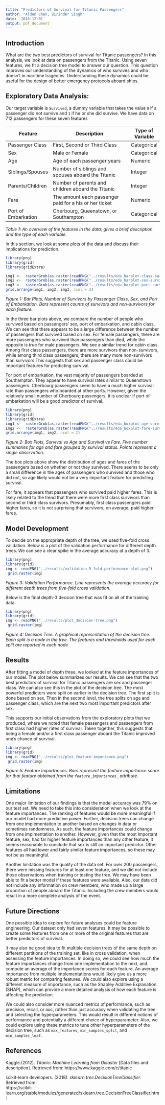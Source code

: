 ```yaml
---
title: "Predictors of Survival for Titanic Passengers"
author: "Alden Chen, Birinder Singh"
date: '2018-12-01'
output: pdf_document
---
```


## Introduction

What are the two best predictors of survival for Titanic passengers? In this analysis, we look at data on passengers from the Titanic. Using seven features, we fit a decision tree model to answer our question. This question improves our understanding of the dynamics of who survives and who doesn't in maritime tragedies. Understanding these dynamics could be useful for the design of better emergency protocols aboard ships.  

## Exploratory Data Analysis:

Our target variable is `Survived`, a dummy variable that takes the value `0` if a passenger did not survive and `1` if he or she did survive. We have data on 712 passengers for these seven features
  
|Feature	           |Description	                                    | Type of Variable |
|--------------------|-------------------------------------------------|-----------------|
|Passenger Class	   |First, Second or Third Class | Categorical |
|Sex	               |Male or Female |    Categorical |
|Age                 |Age of each passenger years	| Numeric |
|Siblings/Spouses	   |Number of siblings and spouses aboard the Titanic | Integer|
|Parents/Children	   |Number of parents and children aboard the Titanic | Integer|
|Fare	               |The amount each passenger paid for a his or her ticket | Numeric |
|Port of Embarkation |Cherbourg, Queenstown, or Southampton |  Categorical|  

*Table 1: An overview of the features in the data; gives a brief description and the type of each variable.*  



In this section, we look at some plots of the data and discuss their implications for prediction.    

```r

library(png)
library(grid)
library(gridExtra)

img1 <-  rasterGrob(as.raster(readPNG("../results/eda_barplot-class-survival.png")), interpolate = FALSE)
img2 <-  rasterGrob(as.raster(readPNG("../results/eda_barplot-sex-survival.png")), interpolate = FALSE)
img3 <-  rasterGrob(as.raster(readPNG("../results/eda_barplot-port-survival.png")), interpolate = FALSE)
grid.arrange(img1, img2, img3, ncol = 3)  
```    
*Figure 1: Bar Plots, Number of Survivors by Passenger Class, Sex, and Port of Embarkation. Bars represent counts of survivors and non-survivors for each feature.*  

In the three bar plots above, we compare the number of people who survived based on passengers' sex, port of embarkation, and cabin class. We can see that there appears to be a large difference between the number of passengers that survived based on sex. For female passengers, there are more passengers who survived than passengers than died, while the opposite is true for male passengers. We see a similar trend for cabin class. Among first class passengers, there are more survivors than non-survivors, while among third class passengers, there are many more non-survivors than survivors.This suggests that sex and passenger class could be important features for predicting survival.  

For port of embarkation, the vast majority of passengers boarded at Southampton. They appear to have survival rates similar to Queenstown passengers. Cherbourg passengers seem to have a much higher survival rate than passengers who boarded at other ports. However, given the relatively small number of Cherbourg passengers, it is unclear if port of embarkation will be a good predictor of survival.  


```r

library(png)
library(grid)
library(gridExtra)
img1 <-  rasterGrob(as.raster(readPNG("../results/eda_boxplot-age-survival.png")), interpolate = FALSE)
img2 <-  rasterGrob(as.raster(readPNG("../results/eda_boxplot-fare-survival.png")), interpolate = FALSE)
grid.arrange(img1, img2, ncol = 2)


```  

*Figure 2: Box Plots, Survival vs Age and Survival vs Fare. Five number summaries for age and fare grouped by survival status. Points represent a single observation.*  

The box plots above show the distribution of ages and fares of the passengers based on whether or not they survived. There seems to be only a small difference in the ages of passengers who survived and those who did not, so age likely would not be a very important feature for predicting survival.  

For fare, it appears that passengers who survived paid higher fares. This is likely related to the trend that there were more first class survivors than second or third class survivors. Presumably, first class passengers paid higher fares, so it is not surprising that survivors, on average, paid higher fares.  

## Model Development  

To decide on the appropriate depth of the tree, we used five-fold cross validation. Below is a plot of the validation performance for different depth trees. We can see a clear spike in the average accuracy at a depth of 3.   

 
```r
library(png)
library(grid)
img <- readPNG("../results/validation_5-fold-performance-plot.png")
 grid.raster(img)
```    

*Figure 3: Validation Performance. Line represents the average accuracy for different depth trees from five-fold cross validation.*  

Below is the final depth-3 decsion tree that was fit on all of the training data. 

```r
library(png)
library(grid)
img <- readPNG("../results/plot_decision-tree.png")
 grid.raster(img)
```  
*Figure 4: Decision Tree. A graphical representation of the decision tree. Each split is a node in the tree. The features and thresholds used for each split are reported in each node*  

## Results  

After fitting a model of depth three, we looked at the feature importances of our model. The plot below summarizes our results. We can see that the two best predictors of survival for Titanic passengers are sex and passenger class. We can also see this in the plot of the decision tree. The most powerful predictors were split on earlier in the decision tree. The first split is done based on sex. Then in the second level, the tree splits on age and passenger class, which are the next two most important predictors after sex.   

This supports our initial observations from the exploratory plots that we produced, where we noted that female passengers and passengers from first class had higher rates of survival. Taken together, this suggests that being a female  and/or a first class passenger aboard the Titanic improved one's chance of survival.  

 
```r
library(png)
library(grid)
img <- readPNG("../results/plot_feature-importance.png")
 grid.raster(img)
```  

*Figure 5: Feature Importances. Bars represent the feature importance score for that feature obtained from the `feature_importances_` attribute.* 

## Limitations 
One major limitation of our findings is that the model accuracy was 79% on our test set. We need to take this into consideration when we look at the feature importances. The ranking of features would be more meaningful if our model had more predictive power. Further, decision trees can change from one implementation to another based on changes in data or sometimes randomness. As such, the feature importances could change from one implmentation to another. However, given that the most important feature, sex, had far higher feature importances than any other feature, it seems reasonable to conclude that sex is still an important predictor. Other features all had lower and fairly similar feature importances, so these may not be as meaningful. 

Another limitation was the quality of the data set. For over 200 passengers, there were missing features for at least one feature, and we did not include those observations when training or testing the tree. We may have been able to fit a better model if these features were available. Also, our data did not include any information on crew members, who made up a large proportion of people aboard the Titanic. Including the crew members would result in a more complete analysis of the event. 

## Future Directions

One possible idea to explore for future analyses could be feature engineering. Our dataset only had seven features. It may be possible to create some features from one or more of the original features that are better predictors of survival.  

It may also be good idea to fit multiple decision trees of the same depth on different partitions of the training set, like in cross validation, when assessing the feature importances. In doing so, we could see how much the feature importances change from one implementation to the next, and compute an average of the importance scores for each feature. An average importance from multiple implementations would likely give us a more robust metric for comparing features. We could also explore using a different measure of importance, such as the Shapley Additive Explanation (SHAP), which can provide a more detailed analysis of how each feature is affecting the prediction.  

We could also consider more nuanced metrics of performance, such as precision, recall, or auc,  rather than just accuracy when validating the tree and selecting the hyperparameters. This would result in different notions of performance and potentially a different choice of hyperparameter. Also, we could explore using these metrics to tune other hyperparameters of the decision tree, such as `max_features`, `min_samples_split`, and `min_samples_leaf`.  

## References

Kaggle.(2012). *Titanic: Machine Learning from Disaster* [Data files and description]. Retrieved from:                 https://www.kaggle.com/c/titanic    

scikit-learn developers. (2018). *sklearn.tree.DecisionTreeClassifier*.  Retrieved from:  
   https://scikit-learn.org/stable/modules/generated/sklearn.tree.DecisionTreeClassifier.html

